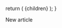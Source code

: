 
  return (
    <LayoutImageHeaderAndBody
      title={blogMesh20.title}
      description={blogMesh20.description}
      image={blogMesh20.image}
      cover={blogMesh20.cover}
    >
      {children}
    </LayoutImageHeaderAndBody>
  );
}

New article